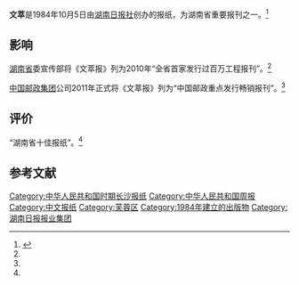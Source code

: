{{Infobox Newspaper
| 名称    = 文萃
| 报头    = 
| 图像    = 
| 图像说明= 
| 类型    = 日报
| 版式    = 大报
| 拥有者  = [[湖南日报|湖南日报社]]
| 出版商  = [[湖南日报报业集团|湖南日报报业集团]]
| 编辑    = 
| 主编    = 王德琼
| 副主编  = 
| 作者群  = 
| 创刊日  = {{start date|1984|10|5}}
| 停刊日  = 
| 政治立场= 
| 语言    = 简体中文
| 售价    = 1元
| 总部    = [[长沙市|长沙市]][[芙蓉区|芙蓉区]]芙蓉中路
| 发行量  = 300万份
| ISSN    = 
| 网站    = {{URL|http://epaper.voc.com.cn/wcb/html/2012-02/02/node_44.htm}}
}}
'''文萃'''是1984年10月5日由[[湖南日报|湖南日报社]]创办的报纸，为湖南省重要报刊之一。<ref name="webfh1">{{cite web |url=http://news.ifeng.com/gundong/detail_2010_10/14/2779501_0.shtml |title=文萃的前世今生 |date=2010-10-14 |accessdate=2012-02-05 |work=凤凰网 |archive-date=2019-06-09 |archive-url=https://web.archive.org/web/20190609191952/http://news.ifeng.com/gundong/detail_2010_10/14/2779501_0.shtml |dead-url=no }}</ref>

== 影响 ==
[[湖南省|湖南省]]委宣传部将《文萃报》列为2010年“全省首家发行过百万工程报刊”。<ref name="webfh1"/>

[[中国邮政集团|中国邮政集团]]公司2011年正式将《文萃报》列为“中国邮政重点发行畅销报刊”。<ref name="webfh1"/>

== 评价 ==
“湖南省十佳报纸”。<ref name="webfh1"/>

==参考文献==
<div class="references-small">
<references></references>
</div>

{{DEFAULTSORT:Wen文萃}}
[[Category:中华人民共和国时期长沙报纸|Category:中华人民共和国时期长沙报纸]]
[[Category:中华人民共和国周报|Category:中华人民共和国周报]]
[[Category:中文报纸|Category:中文报纸]]
[[Category:芙蓉区|Category:芙蓉区]]
[[Category:1984年建立的出版物|Category:1984年建立的出版物]]
[[Category:湖南日报报业集团|Category:湖南日报报业集团]]
{{newspaper-stub}}